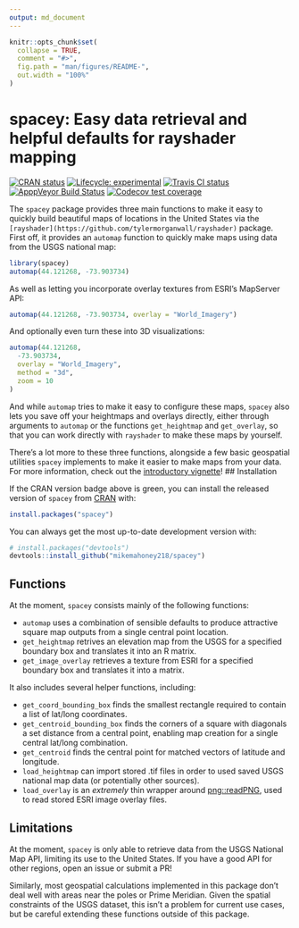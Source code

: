 ```yaml
---
output: md_document
---
```


<!-- README.md is generated from README.Rmd. Please edit that file -->

```r
knitr::opts_chunk$set(
  collapse = TRUE,
  comment = "#>",
  fig.path = "man/figures/README-",
  out.width = "100%"
)
```

# spacey: Easy data retrieval and helpful defaults for rayshader mapping

<!-- badges: start -->
[![CRAN status](https://www.r-pkg.org/badges/version/spacey)](https://CRAN.R-project.org/package=spacey)
[![Lifecycle: experimental](https://img.shields.io/badge/lifecycle-experimental-orange.svg)](https://www.tidyverse.org/lifecycle/#experimental)
[![Travis CI status](https://travis-ci.com/mikemahoney218/spacey.svg?branch=master)](https://travis-ci.com/mikemahoney218/spacey)
[![ApppVeyor Build Status](https://ci.appveyor.com/api/projects/status/github/mikemahoney218/spacey?branch=master&svg=true)](https://ci.appveyor.com/project/mikemahoney218/spacey)
[![Codecov test coverage](https://codecov.io/gh/mikemahoney218/spacey/branch/master/graph/badge.svg)](https://codecov.io/gh/mikemahoney218/spacey?branch=master)
<!-- badges: end -->

The `spacey` package provides three main functions to make it easy to quickly 
build beautiful maps of locations in the United States via the 
`[rayshader](https://github.com/tylermorganwall/rayshader)` package. First off,
it provides an `automap` function to quickly make maps using data from the USGS 
national map:

```r
library(spacey)
automap(44.121268, -73.903734)
```

As well as letting you incorporate overlay textures from ESRI's MapServer API:

```r
automap(44.121268, -73.903734, overlay = "World_Imagery")
```

And optionally even turn these into 3D visualizations:

```r
automap(44.121268,
  -73.903734,
  overlay = "World_Imagery",
  method = "3d",
  zoom = 10
)
```

And while `automap` tries to make it easy to configure these maps, `spacey` also
lets you save off your heightmaps and overlays directly, either through 
arguments to `automap` or the functions `get_heightmap` and `get_overlay`, so 
that you can work directly with `rayshader` to make these maps by yourself.

There's a lot more to these three functions, alongside a few basic geospatial 
utilities `spacey` implements to make it easier to make maps from your data. For 
more information, check out the 
[introductory vignette](https://mikemahoney218.github.io/spacey/articles/introduction-to-spacey.html)!
## Installation

If the CRAN version badge above is green, you can install the released version 
of `spacey` from [CRAN](https://CRAN.R-project.org) with:

``` r
install.packages("spacey")
```

You can always get the most up-to-date development version with:

``` r
# install.packages("devtools")
devtools::install_github("mikemahoney218/spacey")
```

## Functions

At the moment, `spacey` consists mainly of the following functions:

* `automap` uses a combination of sensible defaults to produce attractive 
  square map outputs from a single central point location.
* `get_heightmap` retrives an elevation map from the USGS for a specified 
  boundary box and translates it into an R matrix.
* `get_image_overlay` retrieves a texture from ESRI for a specified boundary 
  box and translates it into a matrix.

It also includes several helper functions, including:

* `get_coord_bounding_box` finds the smallest rectangle required to contain 
  a list of lat/long coordinates.
* `get_centroid_bounding_box` finds the corners of a square with diagonals a set
  distance from a central point, enabling map creation for a single central 
  lat/long combination.
* `get_centroid` finds the central point for matched vectors of latitude and 
  longitude.
* `load_heightmap` can import stored .tif files in order to used saved USGS 
  national map data (or potentially other sources).
* `load_overlay` is an _extremely_ thin wrapper around 
  [png::readPNG](http://www.rforge.net/png/), used to read stored ESRI image 
  overlay files.

## Limitations

At the moment, `spacey` is only able to retrieve data from the USGS National 
Map API, limiting its use to the United States. If you have a good API for 
other regions, open an issue or submit a PR!

Similarly, most geospatial calculations implemented in this package don't deal 
well with areas near the poles or Prime Meridian. Given the spatial constraints 
of the USGS dataset, this isn't a problem for current use cases, but be careful 
extending these functions outside of this package.
